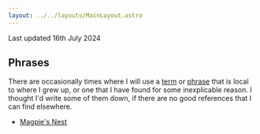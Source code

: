 ```yaml
---
layout: ../../layouts/MainLayout.astro
---
```


<p>Last updated <time datetime="2024-07-16">16th July 2024</time></p>

<article>

# Phrases

There are occasionally times where I will use a
[term](https://en.wikipedia.org/wiki/Terminology) or
[phrase](https://en.wikipedia.org/wiki/Phrase) that is local to
where I grew up, or one that I have found for some inexplicable reason. I
thought I'd write some of them down, if there are no good references that I
can find elsewhere.

- [Magpie's Nest](/phrases/magpies-nest)

</article>